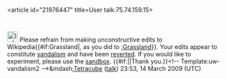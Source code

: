 <article id="21976447" title=User talk:75.74.159.15>
	<talkpage id="21976447" title="User talk:75.74.159.15">
[[Image:Information.svg|25px]] Please refrain from making unconstructive edits to Wikipedia{{#if:Grassland|, as you did to [[:Grassland]]}}. Your edits appear to constitute [[Wikipedia:Vandalism|vandalism]] and have been [[Help:Reverting|reverted]]. If you would like to experiment, please use the [[Wikipedia:Sandbox|sandbox]]. {{#if:|{{{2}}}|Thank you.}}&lt;!-- Template:uw-vandalism2 --&gt;&amp;mdash;[[User:Tetracube|Tetracube]] ([[User talk:Tetracube|talk]]) 23:53, 14 March 2009 (UTC)
	</talkpage>
</article>